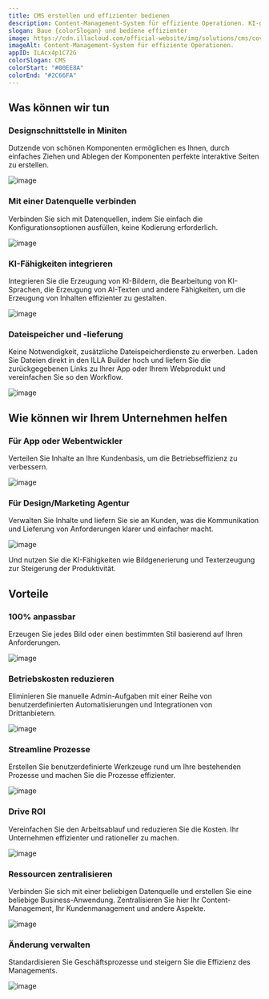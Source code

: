 ```yaml
---
title: CMS erstellen und effizienter bedienen
description: Content-Management-System für effiziente Operationen. KI-gestützt, integriert in die KI-Fähigkeiten, so dass Sie sowohl visuelle als auch textuelle Inhalte effizient erstellen können. Dateimanagement unterstützt die Speicherung und Zustellung von Dateien und vereinfacht den Workflow für das Content-Management.
slogan: Baue {colorSlogan} und bediene effizienter
image: https://cdn.illacloud.com/official-website/img/solutions/cms/cover.svg
imageAlt: Content-Management-System für effiziente Operationen.
appID: ILAcx4p1C72G
colorSlogan: CMS
colorStart: "#00EE8A"
colorEnd: "#2C66FA"
---
```


## Was können wir tun

### Designschnittstelle in Miniten

Dutzende von schönen Komponenten ermöglichen es Ihnen, durch einfaches Ziehen und Ablegen der Komponenten perfekte interaktive Seiten zu erstellen.

![image](https://cdn.illacloud.com/official-website/img/solutions/cms/design-in-minutes.svg)

### Mit einer Datenquelle verbinden

Verbinden Sie sich mit Datenquellen, indem Sie einfach die Konfigurationsoptionen ausfüllen, keine Kodierung erforderlich.

![image](https://cdn.illacloud.com/official-website/img/solutions/cms/data-source.svg)

### KI-Fähigkeiten integrieren

Integrieren Sie die Erzeugung von KI-Bildern, die Bearbeitung von KI-Sprachen, die Erzeugung von AI-Texten und andere Fähigkeiten, um die Erzeugung von Inhalten effizienter zu gestalten.

![image](https://cdn.illacloud.com/official-website/img/solutions/cms/ai.gif)

### Dateispeicher und -lieferung

Keine Notwendigkeit, zusätzliche Dateispeicherdienste zu erwerben. Laden Sie Dateien direkt in den ILLA Builder hoch und liefern Sie die zurückgegebenen Links zu Ihrer App oder Ihrem Webprodukt und vereinfachen Sie so den Workflow.

![image](https://cdn.illacloud.com/official-website/img/solutions/cms/storage.svg)

## Wie können wir Ihrem Unternehmen helfen

### Für App oder Webentwickler

Verteilen Sie Inhalte an Ihre Kundenbasis, um die Betriebseffizienz zu verbessern.

![image](https://cdn.illacloud.com/official-website/img/solutions/cms/developer.svg)

### Für Design/Marketing Agentur

Verwalten Sie Inhalte und liefern Sie sie an Kunden, was die Kommunikation und Lieferung von Anforderungen klarer und einfacher macht.

![image](https://cdn.illacloud.com/official-website/img/solutions/cms/agency.svg)

Und nutzen Sie die KI-Fähigkeiten wie Bildgenerierung und Texterzeugung zur Steigerung der Produktivität.

## Vorteile

### 100% anpassbar

Erzeugen Sie jedes Bild oder einen bestimmten Stil basierend auf Ihren Anforderungen.

![image](https://cdn.illacloud.com/official-website/img/solutions/custom.svg)

### Betriebskosten reduzieren

Eliminieren Sie manuelle Admin-Aufgaben mit einer Reihe von benutzerdefinierten Automatisierungen und Integrationen von Drittanbietern.

![image](https://cdn.illacloud.com/official-website/img/solutions/cut-cost.svg)

### Streamline Prozesse

Erstellen Sie benutzerdefinierte Werkzeuge rund um Ihre bestehenden Prozesse und machen Sie die Prozesse effizienter.

![image](https://cdn.illacloud.com/official-website/img/solutions/process.svg)

### Drive ROI

Vereinfachen Sie den Arbeitsablauf und reduzieren Sie die Kosten. Ihr Unternehmen effizienter und rationeller zu machen.

![image](https://cdn.illacloud.com/official-website/img/solutions/roi.svg)

### Ressourcen zentralisieren

Verbinden Sie sich mit einer beliebigen Datenquelle und erstellen Sie eine beliebige Business-Anwendung. Zentralisieren Sie hier Ihr Content-Management, Ihr Kundenmanagement und andere Aspekte.

![image](https://cdn.illacloud.com/official-website/img/solutions/centralize.svg)

### Änderung verwalten

Standardisieren Sie Geschäftsprozesse und steigern Sie die Effizienz des Managements.

![image](https://cdn.illacloud.com/official-website/img/solutions/change.svg)
